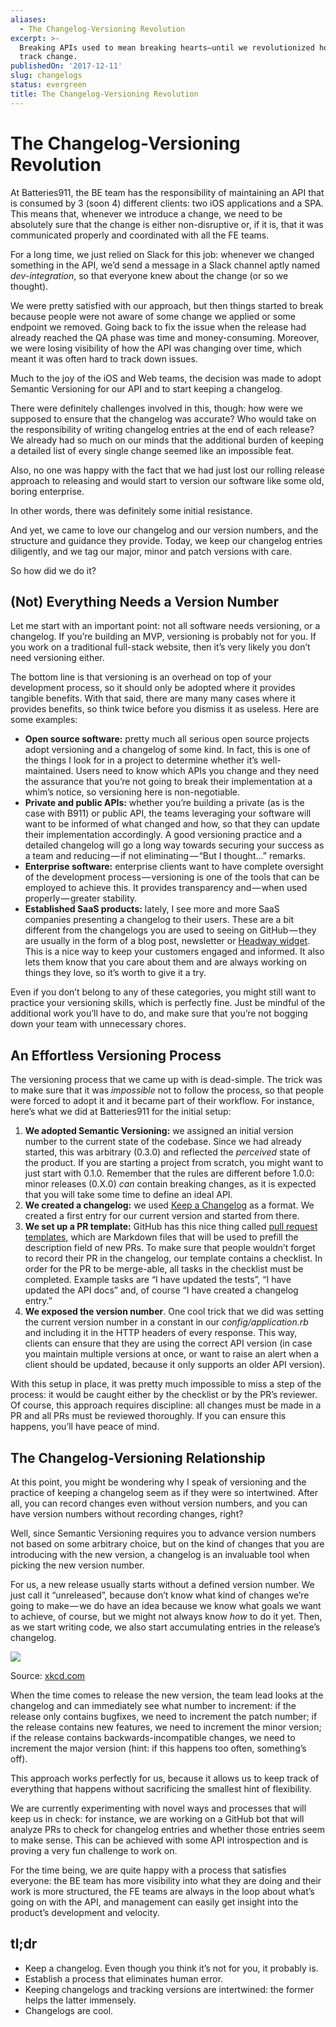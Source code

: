 ```yaml
---
aliases:
  - The Changelog-Versioning Revolution
excerpt: >-
  Breaking APIs used to mean breaking hearts—until we revolutionized how we
  track change.
publishedOn: '2017-12-11'
slug: changelogs
status: evergreen
title: The Changelog-Versioning Revolution
---
```

# The Changelog-Versioning Revolution

At Batteries911, the BE team has the responsibility of maintaining an API that is consumed by 3 (soon 4) different clients: two iOS applications and a SPA. This means that, whenever we introduce a change, we need to be absolutely sure that the change is either non-disruptive or, if it is, that it was communicated properly and coordinated with all the FE teams.

For a long time, we just relied on Slack for this job: whenever we changed something in the API, we’d send a message in a Slack channel aptly named _dev-integration_, so that everyone knew about the change (or so we thought).

We were pretty satisfied with our approach, but then things started to break because people were not aware of some change we applied or some endpoint we removed. Going back to fix the issue when the release had already reached the QA phase was time and money-consuming. Moreover, we were losing visibility of how the API was changing over time, which meant it was often hard to track down issues.

Much to the joy of the iOS and Web teams, the decision was made to adopt Semantic Versioning for our API and to start keeping a changelog.

There were definitely challenges involved in this, though: how were we supposed to ensure that the changelog was accurate? Who would take on the responsibility of writing changelog entries at the end of each release? We already had so much on our minds that the additional burden of keeping a detailed list of every single change seemed like an impossible feat.

Also, no one was happy with the fact that we had just lost our rolling release approach to releasing and would start to version our software like some old, boring enterprise.

In other words, there was definitely some initial resistance.

And yet, we came to love our changelog and our version numbers, and the structure and guidance they provide. Today, we keep our changelog entries diligently, and we tag our major, minor and patch versions with care.

So how did we do it?

## (Not) Everything Needs a Version Number

Let me start with an important point: not all software needs versioning, or a changelog. If you’re building an MVP, versioning is probably not for you. If you work on a traditional full-stack website, then it’s very likely you don’t need versioning either.

The bottom line is that versioning is an overhead on top of your development process, so it should only be adopted where it provides tangible benefits. With that said, there are many many cases where it provides benefits, so think twice before you dismiss it as useless. Here are some examples:

- **Open source software:** pretty much all serious open source projects adopt versioning and a changelog of some kind. In fact, this is one of the things I look for in a project to determine whether it’s well-maintained. Users need to know which APIs you change and they need the assurance that you’re not going to break their implementation at a whim’s notice, so versioning here is non-negotiable.
- **Private and public APIs:** whether you’re building a private (as is the case with B911) or public API, the teams leveraging your software will want to be informed of what changed and how, so that they can update their implementation accordingly. A good versioning practice and a detailed changelog will go a long way towards securing your success as a team and reducing — if not eliminating — “But I thought…” remarks.
- **Enterprise software:** enterprise clients want to have complete oversight of the development process — versioning is one of the tools that can be employed to achieve this. It provides transparency and — when used properly — greater stability.
- **Established SaaS products:** lately, I see more and more SaaS companies presenting a changelog to their users. These are a bit different from the changelogs you are used to seeing on GitHub — they are usually in the form of a blog post, newsletter or [Headway widget](https://headwayapp.co/). This is a nice way to keep your customers engaged and informed. It also lets them know that you care about them and are always working on things they love, so it’s worth to give it a try.

Even if you don’t belong to any of these categories, you might still want to practice your versioning skills, which is perfectly fine. Just be mindful of the additional work you’ll have to do, and make sure that you’re not bogging down your team with unnecessary chores.

## An Effortless Versioning Process

The versioning process that we came up with is dead-simple. The trick was to make sure that it was _impossible_ not to follow the process, so that people were forced to adopt it and it became part of their workflow. For instance, here’s what we did at Batteries911 for the initial setup:

1. **We adopted Semantic Versioning:** we assigned an initial version number to the current state of the codebase. Since we had already started, this was arbitrary (0.3.0) and reflected the _perceived_ state of the product. If you are starting a project from scratch, you might want to just start with 0.1.0. Remember that the rules are different before 1.0.0: minor releases (0.X.0) _can_ contain breaking changes, as it is expected that you will take some time to define an ideal API.
2. **We created a changelog:** we used [Keep a Changelog](http://keepachangelog.com/en/1.0.0/) as a format. We created a first entry for our current version and started from there.
3. **We set up a PR template:** GitHub has this nice thing called [pull request templates](https://help.github.com/articles/creating-a-pull-request-template-for-your-repository/), which are Markdown files that will be used to prefill the description field of new PRs. To make sure that people wouldn’t forget to record their PR in the changelog, our template contains a checklist. In order for the PR to be merge-able, all tasks in the checklist must be completed. Example tasks are “I have updated the tests”, “I have updated the API docs” and, of course “I have created a changelog entry.”
4. **We exposed the version number**. One cool trick that we did was setting the current version number in a constant in our _config/application.rb_ and including it in the HTTP headers of every response. This way, clients can ensure that they are using the correct API version (in case you maintain multiple versions at once, or want to raise an alert when a client should be updated, because it only supports an older API version).

With this setup in place, it was pretty much impossible to miss a step of the process: it would be caught either by the checklist or by the PR’s reviewer. Of course, this approach requires discipline: all changes must be made in a PR and all PRs must be reviewed thoroughly. If you can ensure this happens, you’ll have peace of mind.

## The Changelog-Versioning Relationship

At this point, you might be wondering why I speak of versioning and the practice of keeping a changelog seem as if they were so intertwined. After all, you can record changes even without version numbers, and you can have version numbers without recording changes, right?

Well, since Semantic Versioning requires you to advance version numbers not based on some arbitrary choice, but on the kind of changes that you are introducing with the new version, a changelog is an invaluable tool when picking the new version number.

For us, a new release usually starts without a defined version number. We just call it “unreleased”, because don’t know what kind of changes we’re going to make — we do have an idea because we know what goals we want to achieve, of course, but we might not always know _how_ to do it yet. Then, as we start writing code, we also start accumulating entries in the release’s changelog.

![](https://cdn-images-1.medium.com/max/800/1*RRAWy_etG4K1H-DSZ2W1fQ.png)

Source: [xkcd.com](https://xkcd.com/1296/)

When the time comes to release the new version, the team lead looks at the changelog and can immediately see what number to increment: if the release only contains bugfixes, we need to increment the patch number; if the release contains new features, we need to increment the minor version; if the release contains backwards-incompatible changes, we need to increment the major version (hint: if this happens too often, something’s off).

This approach works perfectly for us, because it allows us to keep track of everything that happens without sacrificing the smallest hint of flexibility.

We are currently experimenting with novel ways and processes that will keep us in check: for instance, we are working on a GitHub bot that will analyze PRs to check for changelog entries and whether those entries seem to make sense. This can be achieved with some API introspection and is proving a very fun challenge to work on.

For the time being, we are quite happy with a process that satisfies everyone: the BE team has more visibility into what they are doing and their work is more structured, the FE teams are always in the loop about what’s going on with the API, and management can easily get insight into the product’s development and velocity.

## tl;dr

- Keep a changelog. Even though you think it’s not for you, it probably is.
- Establish a process that eliminates human error.
- Keeping changelogs and tracking versions are intertwined: the former helps the latter immensely.
- Changelogs are cool.

